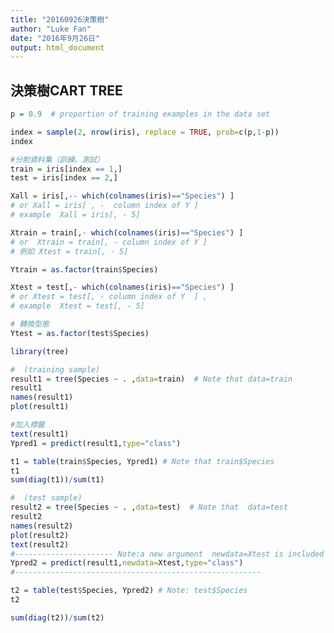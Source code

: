 ```yaml
---
title: "20160926決策樹"
author: "Luke Fan"
date: "2016年9月26日"
output: html_document
---
```


## 決策樹CART TREE
```r
p = 0.9  # proportion of training examples in the data set

index = sample(2, nrow(iris), replace = TRUE, prob=c(p,1-p))
index

#分割資料集（訓練、測試）
train = iris[index == 1,]
test = iris[index == 2,]

Xall = iris[,-- which(colnames(iris)=="Species") ]
# or Xall = iris[ , -  column index of Y ]
# example  Xall = iris[, - 5]

Xtrain = train[,- which(colnames(iris)=="Species") ]
# or  Xtrain = train[, - column index of Y ]
# 例如 Xtest = train[, - 5]

Ytrain = as.factor(train$Species)

Xtest = test[,- which(colnames(iris)=="Species") ]
# or Xtest = test[, - column index of Y  ] , 
# example  Xtest = test[, - 5]

# 轉換型態
Ytest = as.factor(test$Species)

library(tree)

#  (training sample)
result1 = tree(Species ~ . ,data=train)  # Note that data=train
result1
names(result1)
plot(result1)

#加入標籤
text(result1)
Ypred1 = predict(result1,type="class")

t1 = table(train$Species, Ypred1) # Note that train$Species
t1
sum(diag(t1))/sum(t1)

#  (test sample)
result2 = tree(Species ~ . ,data=test)  # Note that  data=test
result2
names(result2)
plot(result2)
text(result2)
#---------------------- Note:a new argument  newdata=Xtest is included
Ypred2 = predict(result1,newdata=Xtest,type="class")
#-------------------------------------------------------

t2 = table(test$Species, Ypred2) # Note: test$Species
t2

sum(diag(t2))/sum(t2)
```


